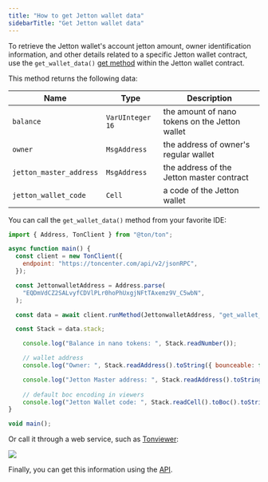 ```yaml
---
title: "How to get Jetton wallet data"
sidebarTitle: "Get Jetton wallet data"
---
```



To retrieve the Jetton wallet's account jetton amount, owner identification information, and other details related to a specific Jetton wallet contract,
use the `get_wallet_data()` [get method](/guides/first-smart-contract#6-2-reading-contract-data-with-get-methods) within the Jetton wallet contract.

This method returns the following data:

| Name                    | Type             | Description                                    |
| ----------------------- | ---------------- | ---------------------------------------------- |
| `balance`               | `VarUInteger 16` | the amount of nano tokens on the Jetton wallet |
| `owner`                 | `MsgAddress`     | the address of owner's regular wallet          |
| `jetton_master_address` | `MsgAddress`     | the address of the Jetton master contract      |
| `jetton_wallet_code`    | `Cell`           | a code of the Jetton wallet                    |

You can call the `get_wallet_data()` method from your favorite IDE:

```javascript
import { Address, TonClient } from "@ton/ton";

async function main() {
  const client = new TonClient({
    endpoint: "https://toncenter.com/api/v2/jsonRPC",
  });

  const JettonwalletAddress = Address.parse(
    "EQDmVdCZ2SALvyfCDVlPLr0hoPhUxgjNFtTAxemz9V_C5wbN",
  );

  const data = await client.runMethod(JettonwalletAddress, "get_wallet_data");

  const Stack = data.stack;

    console.log("Balance in nano tokens: ", Stack.readNumber());

    // wallet address
    console.log("Owner: ", Stack.readAddress().toString({ bounceable: false })); 

    console.log("Jetton Master address: ", Stack.readAddress().toString());
    
    // default boc encoding in viewers 
    console.log("Jetton Wallet code: ", Stack.readCell().toBoc().toString('hex')); 
}

void main();
```

Or call it through a web service, such as [Tonviewer](https://tonviewer.com/EQDmVdCZ2SALvyfCDVlPLr0hoPhUxgjNFtTAxemz9V_C5wbN?section=method):

<Image
  src="/resources/images/tonviewer/get-wallet-data.png"
  darkSrc="/resources/images/tonviewer/get-wallet-data-dark.png"
/>

Finally, you can get this information using the [API](https://toncenter.com/api/v3/jetton/wallets).
